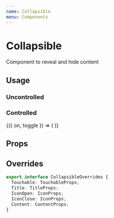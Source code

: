 ```yaml
---
name: Collapsible
menu: Components
---
```



# Collapsible

Component to reveal and hide content

## Usage

### Uncontrolled

<Playground>
  <Collapsible title="Toggle" initialIsOpen={false}>
    <Box
      marginVertical={16}
      justifyContent="center"
      alignItems="center"
      height={300}
      backgroundColor="#67c6bb"
    />
  </Collapsible>
</Playground>

### Controlled

<Playground>
  <Toggle initial={false}>
    {({ on, toggle }) => (
      <Collapsible
        title={on ? 'Close collapsible' : 'Open collapsible'}
        isOpen={on}
        onOpen={toggle}
        onClose={toggle}
      >
        <Box
          marginVertical={16}
          justifyContent="center"
          alignItems="center"
          height={300}
          backgroundColor="#67c6bb"
        />
      </Collapsible>
    )}
  </Toggle>
</Playground>

## Props

<Props of={Collapsible} />

## Overrides

```ts
export interface CollapsibleOverrides {
  Touchable: TouchableProps;
  Title: TitleProps;
  IconOpen: IconProps;
  IconClose: IconProps;
  Content: ContentProps;
}
```
